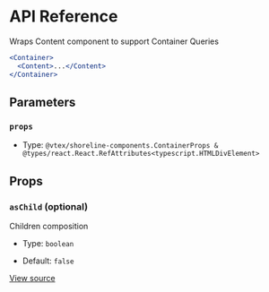 # API Reference

Wraps Content component to support Container Queries

```jsx
<Container>
  <Content>...</Content>
</Container>
```

## Parameters

### `props`

- Type: `@vtex/shoreline-components.ContainerProps & @types/react.React.RefAttributes<typescript.HTMLDivElement>`

## Props

### `asChild` (optional)

Children composition

- Type: `boolean`

- Default: `false`

[View source](https://github.com/vtex/shoreline/blob/95eb69cd8/packages/components/src/content/container.tsx#L14)
